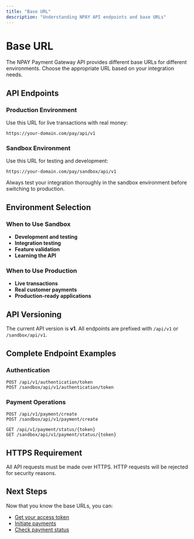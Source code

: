 ```yaml
---
title: "Base URL"
description: "Understanding NPAY API endpoints and base URLs"
---
```


# Base URL

The NPAY Payment Gateway API provides different base URLs for different environments. Choose the appropriate URL based on your integration needs.

## API Endpoints

### Production Environment

Use this URL for live transactions with real money:

```
https://your-domain.com/pay/api/v1
```

### Sandbox Environment

Use this URL for testing and development:

```
https://your-domain.com/pay/sandbox/api/v1
```

<Warning>
  Always test your integration thoroughly in the sandbox environment before switching to production.
</Warning>

## Environment Selection

### When to Use Sandbox

- **Development and testing**
- **Integration testing**
- **Feature validation**
- **Learning the API**

### When to Use Production

- **Live transactions**
- **Real customer payments**
- **Production-ready applications**

## API Versioning

The current API version is **v1**. All endpoints are prefixed with `/api/v1` or `/sandbox/api/v1`.

## Complete Endpoint Examples

### Authentication
```
POST /api/v1/authentication/token
POST /sandbox/api/v1/authentication/token
```

### Payment Operations
```
POST /api/v1/payment/create
POST /sandbox/api/v1/payment/create

GET /api/v1/payment/status/{token}
GET /sandbox/api/v1/payment/status/{token}
```

## HTTPS Requirement

<Note>
  All API requests must be made over HTTPS. HTTP requests will be rejected for security reasons.
</Note>

## Next Steps

Now that you know the base URLs, you can:

- [Get your access token](/docs/api-reference/access-token)
- [Initiate payments](/docs/api-reference/initiate-payment)
- [Check payment status](/docs/api-reference/check-payment-status)
